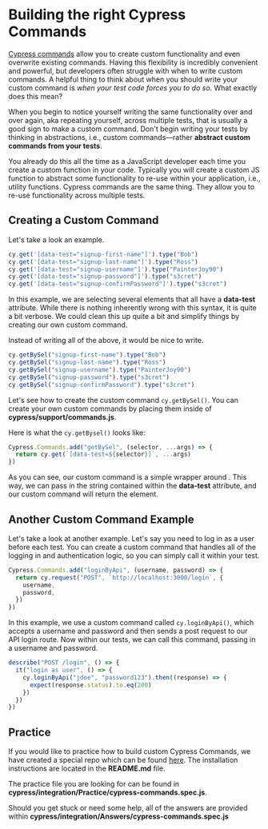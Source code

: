 # Building the right Cypress Commands

[Cypress commands](https://docs.cypress.io/api/cypress-api/custom-commands) allow you to create custom functionality and even overwrite existing commands. Having this flexibility is incredibly convenient and powerful, but developers often struggle with when to write custom commands. A helpful thing to think about when you should write your custom command is _when your test code forces you to do so_. What exactly does this mean?

When you begin to notice yourself writing the same functionality over and over again, aka repeating yourself, across multiple tests, that is usually a good sign to make a custom command. Don't begin writing your tests by thinking in abstractions, i.e., custom commands—rather **abstract custom commands from your tests**.

You already do this all the time as a JavaScript developer each time you create a custom function in your code. Typically you will create a custom JS function to abstract some functionality to re-use within your application, i.e., utility functions. Cypress commands are the same thing. They allow you to re-use functionality across multiple tests.

## Creating a Custom Command

Let's take a look an example.

```js
cy.get('[data-test="signup-first-name"]').type("Bob")
cy.get('[data-test="signup-last-name"]').type("Ross")
cy.get('[data-test="signup-username"]').type("PainterJoy90")
cy.get('[data-test="signup-password"]').type("s3cret")
cy.get('[data-test="signup-confirmPassword"]').type("s3cret")
```

In this example, we are selecting several elements that all have a **data-test** attribute. While there is nothing inherently wrong with this syntax, it is quite a bit verbose. We could clean this up quite a bit and simplify things by creating our own custom command.

Instead of writing all of the above, it would be nice to write.

```js
cy.getBySel("signup-first-name").type("Bob")
cy.getBySel("signup-last-name").type("Ross")
cy.getBySel("signup-username").type("PainterJoy90")
cy.getBySel("signup-password").type("s3cret")
cy.getBySel("signup-confirmPassword").type("s3cret")
```

Let's see how to create the custom command `cy.getBySel()`. You can create your own custom commands by placing them inside of **cypress/support/commands.js**.

Here is what the `cy.getBysel()` looks like:

```js
Cypress.Commands.add("getBySel", (selector, ...args) => {
  return cy.get(`[data-test=${selector}]`, ...args)
})
```

As you can see, our custom command is a simple wrapper around <apiLink apiName="get" displayName="cy.get()" />. This way, we can pass in the string contained within the **data-test** attribute, and our custom command will return the element.

## Another Custom Command Example

Let's take a look at another example. Let's say you need to log in as a user before each test. You can create a custom command that handles all of the logging in and authentication logic, so you can simply call it within your test.

```js
Cypress.Commands.add("loginByApi", (username, password) => {
  return cy.request("POST", `http://localhost:3000/login`, {
    username,
    password,
  })
})
```

In this example, we use a custom command called `cy.loginByApi()`, which accepts a username and password and then sends a post request to our API login route. Now within our tests, we can call this command, passing in a username and password.

```js
describe("POST /login", () => {
  it("login as user", () => {
    cy.loginByApi("jdoe", "password123").then((response) => {
      expect(response.status).to.eq(200)
    })
  })
})
```

## Practice

If you would like to practice how to build custom Cypress Commands, we have created a special repo which can be found [here](https://github.com/cypress-io/cypress-realworld-testing-blog). The installation instructions are located in the **README.md** file.

The practice file you are looking for can be found in **cypress/integration/Practice/cypress-commands.spec.js**.

Should you get stuck or need some help, all of the answers are provided within **cypress/integration/Answers/cypress-commands.spec.js**
